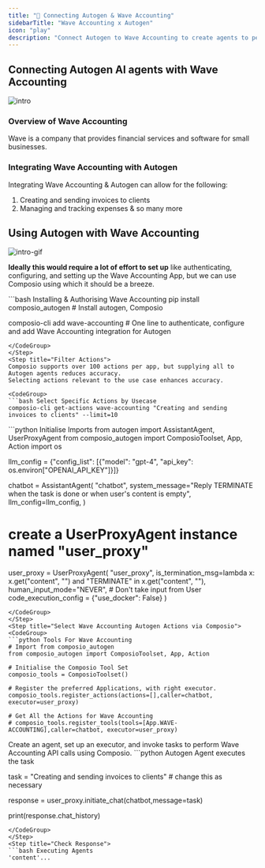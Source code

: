 ```yaml
---
title: "🚀 Connecting Autogen & Wave Accounting"
sidebarTitle: "Wave Accounting x Autogen"
icon: "play"
description: "Connect Autogen to Wave Accounting to create agents to perform tasks using natural language"
---
```


## Connecting Autogen AI agents with Wave Accounting
![intro](/media/intro.jpg)

### Overview of Wave Accounting

Wave is a company that provides financial services and software for small businesses.

### Integrating Wave Accounting with Autogen

Integrating Wave Accounting & Autogen can allow for the following:

1. Creating and sending invoices to clients
2. Managing and tracking expenses
& so many more

## Using Autogen with Wave Accounting
![intro-gif](/media/intro.gif)
<Steps>
<Step title="Setting Up the Environment">

**Ideally this would require a lot of effort to set up** like authenticating, configuring, and setting up the Wave Accounting App, but we can use Composio using which it should be a breeze.

<CodeGroup>
```bash Installing & Authorising Wave Accounting
pip install composio_autogen # Install autogen, Composio 

composio-cli add wave-accounting # One line to authenticate, configure and add Wave Accounting integration for Autogen
```
</CodeGroup>
</Step>
<Step title="Filter Actions">
Composio supports over 100 actions per app, but supplying all to Autogen agents reduces accuracy.
Selecting actions relevant to the use case enhances accuracy.

<CodeGroup>
```bash Select Specific Actions by Usecase
composio-cli get-actions wave-accounting "Creating and sending invoices to clients" --limit=10
```
</CodeGroup>

</Step>
<Step title="Import Base Packages">

<CodeGroup>
```python Initialise Imports
from autogen import AssistantAgent, UserProxyAgent
from composio_autogen import ComposioToolset, App, Action
import os

llm_config = {"config_list": [{"model": "gpt-4", "api_key": os.environ["OPENAI_API_KEY"]}]}

chatbot = AssistantAgent(
    "chatbot",
    system_message="Reply TERMINATE when the task is done or when user's content is empty",
    llm_config=llm_config,
)

# create a UserProxyAgent instance named "user_proxy"
user_proxy = UserProxyAgent(
    "user_proxy",
    is_termination_msg=lambda x: x.get("content", "") and "TERMINATE" in x.get("content", ""),
    human_input_mode="NEVER", # Don't take input from User
    code_execution_config = {"use_docker": False}
)
```
</CodeGroup>
</Step>
<Step title="Select Wave Accounting Autogen Actions via Composio">
<CodeGroup>
```python Tools For Wave Accounting
# Import from composio_autogen
from composio_autogen import ComposioToolset, App, Action

# Initialise the Composio Tool Set
composio_tools = ComposioToolset()

# Register the preferred Applications, with right executor. 
composio_tools.register_actions(actions=[],caller=chatbot, executor=user_proxy)

# Get All the Actions for Wave Accounting
# composio_tools.register_tools(tools=[App.WAVE-ACCOUNTING],caller=chatbot, executor=user_proxy) 
```
</CodeGroup>
</Step>
<Step title="Execute the Agent">
Create an agent, set up an executor, and invoke tasks to perform Wave Accounting API calls using Composio. 
<CodeGroup>
```python Autogen Agent executes the task

task = "Creating and sending invoices to clients" # change this as necessary

response = user_proxy.initiate_chat(chatbot,message=task)

print(response.chat_history)
```
</CodeGroup>
</Step>
<Step title="Check Response">
```bash Executing Agents
'content'...
```
</Step>
</Steps>
